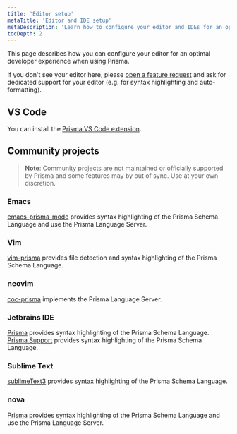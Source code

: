 ```yaml
---
title: 'Editor setup'
metaTitle: 'Editor and IDE setup'
metaDescription: 'Learn how to configure your editor and IDEs for an optimal developer experience with Prisma.'
tocDepth: 2
---
```


<TopBlock>

This page describes how you can configure your editor for an optimal developer experience when using Prisma.

If you don't see your editor here, please [open a feature request](https://github.com/prisma/prisma/issues/new?assignees=&labels=&template=feature_request.md&title=) and ask for dedicated support for your editor (e.g. for syntax highlighting and auto-formatting).

</TopBlock>

## VS Code

You can install the [Prisma VS Code extension](https://marketplace.visualstudio.com/items?itemName=Prisma.prisma).

## Community projects

> **Note**: Community projects are not maintained or officially supported by Prisma and some features may by out of sync. Use at your own discretion.

### Emacs

[emacs-prisma-mode](https://github.com/pimeys/emacs-prisma-mode) provides syntax highlighting of the Prisma Schema Language and use the Prisma Language Server.

### Vim

[vim-prisma](https://github.com/pantharshit00/vim-prisma) provides file detection and syntax highlighting of the Prisma Schema Language.

### neovim

[coc-prisma](https://github.com/pantharshit00/coc-prisma) implements the Prisma Language Server.

### Jetbrains IDE

[Prisma](https://plugins.jetbrains.com/plugin/14240-prisma) provides syntax highlighting of the Prisma Schema Language.
[Prisma Support](https://plugins.jetbrains.com/plugin/14282-prisma-support) provides syntax highlighting of the Prisma Schema Language.

### Sublime Text

[sublimeText3](https://github.com/prisma/sublimeText3) provides syntax highlighting of the Prisma Schema Language.

### nova

[Prisma](https://extensions.panic.com/extensions/robb-j/robb-j.Prisma/) provides syntax highlighting of the Prisma Schema Language and use the Prisma Language Server.
